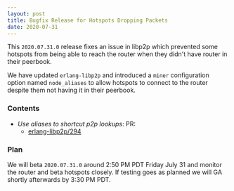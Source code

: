 ```yaml
---
layout: post
title: Bugfix Release for Hotspots Dropping Packets
date: 2020-07-31
---
```


This `2020.07.31.0` release fixes an issue in libp2p which prevented some hotspots from being able
to reach the router when they didn't have router in their peerbook.

We have updated `erlang-libp2p` and introduced a `miner` configuration option named `node_aliases`
to allow hotspots to connect to the router despite them not having it in their peerbook.

### Contents

- _Use aliases to shortcut p2p lookups_: PR:
  - [erlang-libp2p/294](https://github.com/helium/erlang-libp2p/pull/294)

### Plan

We will beta `2020.07.31.0` around 2:50 PM PDT Friday July 31 and monitor the router and beta
hotspots closely. If testing goes as planned we will GA shortly afterwards by 3:30 PM PDT.
